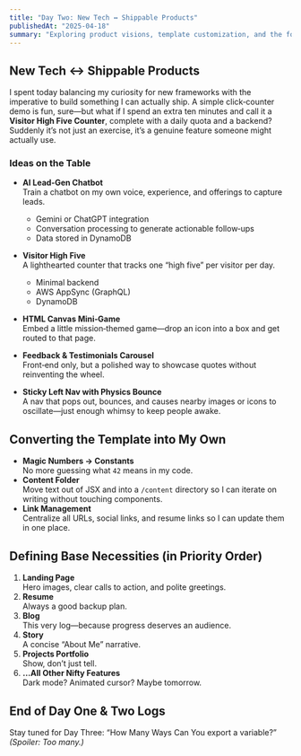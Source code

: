```yaml
---
title: "Day Two: New Tech ↔ Shippable Products"
publishedAt: "2025-04-18"
summary: "Exploring product visions, template customization, and the foundational elements required to launch my portfolio site."
---
```


## New Tech ↔ Shippable Products

I spent today balancing my curiosity for new frameworks with the imperative to build something I can actually ship. A simple click‑counter demo is fun, sure—but what if I spend an extra ten minutes and call it a **Visitor High Five Counter**, complete with a daily quota and a backend? Suddenly it’s not just an exercise, it’s a genuine feature someone might actually use.

### Ideas on the Table

- **AI Lead‑Gen Chatbot**  
  Train a chatbot on my own voice, experience, and offerings to capture leads.  
  - Gemini or ChatGPT integration  
  - Conversation processing to generate actionable follow‑ups  
  - Data stored in DynamoDB  

- **Visitor High Five**  
  A lighthearted counter that tracks one “high five” per visitor per day.  
  - Minimal backend  
  - AWS AppSync (GraphQL)  
  - DynamoDB  

- **HTML Canvas Mini‑Game**  
  Embed a little mission‑themed game—drop an icon into a box and get routed to that page.  

- **Feedback & Testimonials Carousel**  
  Front‑end only, but a polished way to showcase quotes without reinventing the wheel.  

- **Sticky Left Nav with Physics Bounce**  
  A nav that pops out, bounces, and causes nearby images or icons to oscillate—just enough whimsy to keep people awake.

## Converting the Template into My Own

- **Magic Numbers → Constants**  
  No more guessing what `42` means in my code.  
- **Content Folder**  
  Move text out of JSX and into a `/content` directory so I can iterate on writing without touching components.  
- **Link Management**  
  Centralize all URLs, social links, and resume links so I can update them in one place.

## Defining Base Necessities (in Priority Order)

1. **Landing Page**  
   Hero images, clear calls to action, and polite greetings.  
2. **Resume**  
   Always a good backup plan.  
3. **Blog**  
   This very log—because progress deserves an audience.  
4. **Story**  
   A concise “About Me” narrative.  
5. **Projects Portfolio**  
   Show, don’t just tell.  
6. **…All Other Nifty Features**  
   Dark mode? Animated cursor? Maybe tomorrow.


## End of Day One & Two Logs
Stay tuned for Day Three: “How Many Ways Can You export a variable?” *(Spoiler: Too many.)*